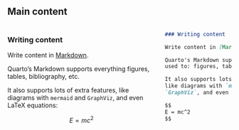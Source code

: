 ## Main content

:::: {.columns}

::: {.column}
### Writing content

Write content in [Markdown](https://quarto.org/docs/authoring/markdown-basics.html).

Quarto's Markdown supports everything
figures, tables, bibliography, etc.

It also supports lots of extra features, like
diagrams with `mermaid` and `GraphViz`, and
even LaTeX equations: 

$$
E = mc^2
$$
::: 

::: {.column}
```markdown
### Writing content

Write content in [Markdown].

Quarto's Markdown supports everything I'm
used to: figures, tables, bibliography, etc.

It also supports lots of extra features, 
like diagrams with `mermaid` and 
`GraphViz`, and even LaTeX equations: 

$$
E = mc^2
$$
```
:::
::::